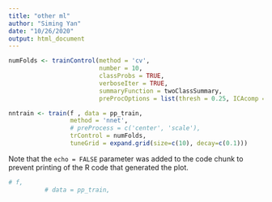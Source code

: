```yaml
---
title: "other ml"
author: "Siming Yan"
date: "10/26/2020"
output: html_document
---
```



```r
numFolds <- trainControl(method = 'cv', 
                         number = 10, 
                         classProbs = TRUE, 
                         verboseIter = TRUE, 
                         summaryFunction = twoClassSummary, 
                         preProcOptions = list(thresh = 0.25, ICAcomp = 3, k = 5))

nntrain <- train(f , data = pp_train, 
                 method = 'nnet', 
                 # preProcess = c('center', 'scale'), 
                 trControl = numFolds, 
                 tuneGrid = expand.grid(size=c(10), decay=c(0.1)))
```

Note that the `echo = FALSE` parameter was added to the code chunk to prevent printing of the R code that generated the plot.
```r
# f, 
          # data = pp_train, 
```

